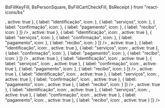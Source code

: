   BsFillKeyFill,
  BsPersonSquare,
  BsFillCartCheckFill,
  BsReceipt
} from "react-icons/bs"

<Meta title="ProgressBar" component={ProgressBar} />

<Story name="Progress">
  <Box css={{ display: "flex", flexDirection: "column", gap: "20px" }}>
    <ProgressBar
      steps={[
        { label: "senha", icon: <BsFillKeyFill />, active: true },
        { label: "identificação", icon: <BsPersonSquare /> },
        { label: "serviços", icon: <RiBookletLine /> },
        { label: "confirmação", icon: <BsFillCartCheckFill /> },
        { label: "pagamento", icon: <IoBriefcase /> },
        { label: "recibo", icon: <BsReceipt /> }
      ]}
    />
    <ProgressBar
      steps={[
        { label: "senha", icon: <BsFillKeyFill />, active: true },
        { label: "identificação", icon: <BsPersonSquare />, active: true },
        { label: "serviços", icon: <RiBookletLine /> },
        { label: "confirmação", icon: <BsFillCartCheckFill /> },
        { label: "pagamento", icon: <IoBriefcase /> },
        { label: "recibo", icon: <BsReceipt /> }
      ]}
    />
    <ProgressBar
      steps={[
        { label: "senha", icon: <BsFillKeyFill />, active: true },
        { label: "identificação", icon: <BsPersonSquare />, active: true },
        { label: "serviços", icon: <RiBookletLine />, active: true },
        { label: "confirmação", icon: <BsFillCartCheckFill /> },
        { label: "pagamento", icon: <IoBriefcase /> },
        { label: "recibo", icon: <BsReceipt /> }
      ]}
    />
    <ProgressBar
      steps={[
        { label: "senha", icon: <BsFillKeyFill />, active: true },
        { label: "identificação", icon: <BsPersonSquare />, active: true },
        { label: "serviços", icon: <RiBookletLine />, active: true },
        { label: "confirmação", icon: <BsFillCartCheckFill />, active: true },
        { label: "pagamento", icon: <IoBriefcase /> },
        { label: "recibo", icon: <BsReceipt /> }
      ]}
    />
    <ProgressBar
      steps={[
        { label: "senha", icon: <BsFillKeyFill />, active: true },
        { label: "identificação", icon: <BsPersonSquare />, active: true },
        { label: "serviços", icon: <RiBookletLine />, active: true },
        { label: "confirmação", icon: <BsFillCartCheckFill />, active: true },
        { label: "pagamento", icon: <IoBriefcase />, active: true },
        { label: "recibo", icon: <BsReceipt /> }
      ]}
    />
    <ProgressBar
      steps={[
        { label: "senha", icon: <BsFillKeyFill />, active: true },
        { label: "identificação", icon: <BsPersonSquare />, active: true },
        { label: "serviços", icon: <RiBookletLine />, active: true },
        { label: "confirmação", icon: <BsFillCartCheckFill />, active: true },
        { label: "pagamento", icon: <IoBriefcase />, active: true },
        { label: "recibo", icon: <BsReceipt />, active: true }
      ]}
    />
  </Box>
</Story>
